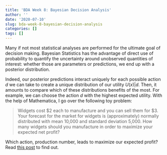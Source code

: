 ```yaml
---
title: 'BDA Week 8: Bayesian Decision Analysis'
author: ''
date: '2020-07-10'
slug: bda-week-8-bayesian-decision-analysis
categories: []
tags: []
---
```


Many if not most statistical analyses are performed for the ultimate goal of decision making. Bayesian Statistics has the advantage of direct use of probability to quantify the uncertainty around unobserved quantities of interest: whether those are parameters or predictions, we end up with a posterior distribution. 

Indeed, our posterior predictions interact uniquely for each possible action $d$ we can take to create a unique distribution of our utility $U(x)|d$. Then, it amounts to compare which of these distributions benefits of the most. For example, we can choose the action $d$ with the highest expected utility. With the help of Mathematica, I go over the following toy problem:

> Widgets cost $2 each to manufacture and you can sell them for $3. Your forecast for the market for widgets is (approximately) normally distributed with mean 10,000 and standard deviation 5,000. How many widgets should you manufacture in order to maximize your expected net profit?

Which action, production number, leads to maximize our expected profit? Read [this post](https://www.wolframcloud.com/obj/c888fd64-0372-4531-af70-94a53cafe364) to find out. 

